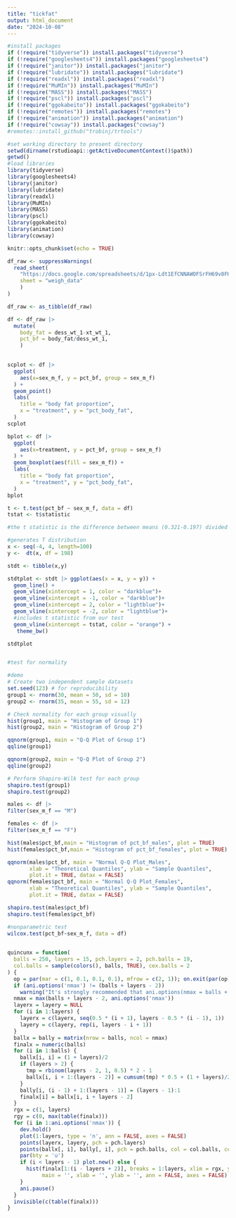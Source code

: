 ```yaml
---
title: "tickfat"
output: html_document
date: "2024-10-08"
---
```


```r

#install packages
if (!require("tidyverse")) install.packages("tidyverse")
if (!require("googlesheets4")) install.packages("googlesheets4")
if (!require("janitor")) install.packages("janitor")
if (!require("lubridate")) install.packages("lubridate")
if (!require("readxl")) install.packages("readxl")
if (!require("MuMIn")) install.packages("MuMIn")
if (!require("MASS")) install.packages("MASS")
if (!require("pscl")) install.packages("pscl")
if (!require("ggokabeito")) install.packages("ggokabeito")
if (!require("remotes")) install.packages("remotes")
if (!require("animation")) install.packages("animation")
if (!require("cowsay")) install.packages("cowsay")
#remotes::install_github("trobinj/trtools")

#set working directory to present directory
setwd(dirname(rstudioapi::getActiveDocumentContext()$path))
getwd()
#load libraries
library(tidyverse)
library(googlesheets4)
library(janitor)
library(lubridate)
library(readxl)
library(MuMIn)
library(MASS)
library(pscl)
library(ggokabeito)
library(animation)
library(cowsay)

knitr::opts_chunk$set(echo = TRUE)
```
```r
df_raw <- suppressWarnings(
  read_sheet(
    "https://docs.google.com/spreadsheets/d/1px-Ldt1EfCNNAWOFSrFH69v8FHLSb1imCDa9wuUgJCc/edit?usp=sharing", 
    sheet = "weigh_data"
    )
)

df_raw <- as_tibble(df_raw)
```
```r
df <- df_raw |>
  mutate(
    body_fat = dess_wt_1-xt_wt_1,
    pct_bf = body_fat/dess_wt_1, 
    )
  
```
```r

scplot <- df |>
  ggplot(
    aes(x=sex_m_f, y = pct_bf, group = sex_m_f)
  ) +
  geom_point()
  labs(
    title = "body fat proportion",
    x = "treatment", y = "pct_body_fat",
  ) 
scplot

bplot <- df |>
  ggplot(
    aes(x=treatment, y = pct_bf, group = sex_m_f)
  ) +
  geom_boxplot(aes(fill = sex_m_f)) +
  labs(
    title = "body fat proportion",
    x = "treatment", y = "pct_body_fat",
  ) 
bplot

```

```r

t <- t.test(pct_bf ~ sex_m_f, data = df)
tstat <- t$statistic

#the t statistic is the difference between means (0.321-0.197) divided by the variance (standard error; 0.00792)

#generates T distribution
x <- seq(-4, 4, length=100)     
y <-  dt(x, df = 198)      

stdt <- tibble(x,y)

stdtplot <- stdt |> ggplot(aes(x = x, y = y)) +
  geom_line() +
  geom_vline(xintercept = 1, color = "darkblue")+
  geom_vline(xintercept = -1, color = "darkblue")+
  geom_vline(xintercept = 2, color = "lightblue")+
  geom_vline(xintercept = -2, color = "lightblue")+
  #includes t statistic from our test
  geom_vline(xintercept = tstat, color = "orange") +
   theme_bw()

stdtplot


#test for normality

#demo
# Create two independent sample datasets
set.seed(123) # for reproducibility
group1 <- rnorm(30, mean = 50, sd = 10)
group2 <- rnorm(35, mean = 55, sd = 12)

# Check normality for each group visually
hist(group1, main = "Histogram of Group 1")
hist(group2, main = "Histogram of Group 2")

qqnorm(group1, main = "Q-Q Plot of Group 1")
qqline(group1)

qqnorm(group2, main = "Q-Q Plot of Group 2")
qqline(group2)

# Perform Shapiro-Wilk test for each group
shapiro.test(group1)
shapiro.test(group2)

males <- df |>
filter(sex_m_f == "M")

females <- df |>
filter(sex_m_f == "F")

hist(males$pct_bf,main = "Histogram of pct_bf_males", plot = TRUE)
hist(females$pct_bf,main = "Histogram of pct_bf_females", plot = TRUE)

qqnorm(males$pct_bf, main = "Normal Q-Q Plot_Males",
       xlab = "Theoretical Quantiles", ylab = "Sample Quantiles",
       plot.it = TRUE, datax = FALSE)
qqnorm(females$pct_bf, main = "Normal Q-Q Plot_Females",
       xlab = "Theoretical Quantiles", ylab = "Sample Quantiles",
       plot.it = TRUE, datax = FALSE)

shapiro.test(males$pct_bf)
shapiro.test(females$pct_bf)

#nonparametric test
wilcox.test(pct_bf~sex_m_f, data = df)
  

```
```r
quincunx = function(
  balls = 250, layers = 15, pch.layers = 2, pch.balls = 19,
  col.balls = sample(colors(), balls, TRUE), cex.balls = 2
) {
  op = par(mar = c(1, 0.1, 0.1, 0.1), mfrow = c(2, 1)); on.exit(par(op))
  if (ani.options('nmax') != (balls + layers - 2))
    warning("It's strongly recommended that ani.options(nmax = balls + layers -2)")
  nmax = max(balls + layers - 2, ani.options('nmax'))
  layerx = layery = NULL
  for (i in 1:layers) {
    layerx = c(layerx, seq(0.5 * (i + 1), layers - 0.5 * (i - 1), 1))
    layery = c(layery, rep(i, layers - i + 1))
  }
  ballx = bally = matrix(nrow = balls, ncol = nmax)
  finalx = numeric(balls)
  for (i in 1:balls) {
    ballx[i, i] = (1 + layers)/2
    if (layers > 2) {
      tmp = rbinom(layers - 2, 1, 0.5) * 2 - 1
      ballx[i, i + 1:(layers - 2)] = cumsum(tmp) * 0.5 + (1 + layers)/2
    }
    bally[i, (i - 1) + 1:(layers - 1)] = (layers - 1):1
    finalx[i] = ballx[i, i + layers - 2]
  }
  rgx = c(1, layers)
  rgy = c(0, max(table(finalx)))
  for (i in 1:ani.options('nmax')) {
    dev.hold()
    plot(1:layers, type = 'n', ann = FALSE, axes = FALSE)
    points(layerx, layery, pch = pch.layers)
    points(ballx[, i], bally[, i], pch = pch.balls, col = col.balls, cex = cex.balls)
    par(bty = 'u')
    if (i < layers - 1) plot.new() else {
      hist(finalx[1:(i - layers + 2)], breaks = 1:layers, xlim = rgx, ylim = rgy,
           main = '', xlab = '', ylab = '', ann = FALSE, axes = FALSE)
    }
    ani.pause()
  }
  invisible(c(table(finalx)))
}
```


